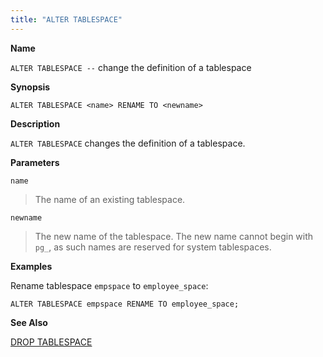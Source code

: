 ```yaml
---
title: "ALTER TABLESPACE"
---
```


<div id="alter_tablespace" class="registered_link"></div>

**Name**

`ALTER TABLESPACE --` change the definition of a tablespace

**Synopsis**

```text
ALTER TABLESPACE <name> RENAME TO <newname>
```

**Description**

`ALTER TABLESPACE` changes the definition of a tablespace.

**Parameters**

`name`

> The name of an existing tablespace.

`newname`

> The new name of the tablespace. The new name cannot begin with `pg_`, as such names are reserved for system tablespaces.

**Examples**

Rename tablespace `empspace` to `employee_space`:

```text
ALTER TABLESPACE empspace RENAME TO employee_space;
```

**See Also**

[DROP TABLESPACE](58_drop_tablespace/#drop_tablespace)
